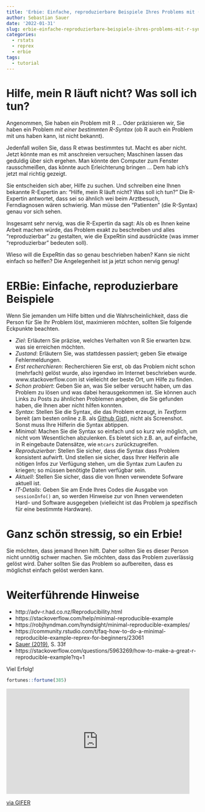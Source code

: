 ```yaml
---
title: 'Erbie: Einfache, reproduzierbare Beispiele Ihres Problems mit (R-)Syntax'
author: Sebastian Sauer
date: '2022-01-31'
slug: erbie-einfache-reproduzierbare-beispiele-ihres-problems-mit-r-syntax
categories:
  - rstats
  - reprex
  - erbie
tags:
  - tutorial
---
```





# Hilfe, mein R läuft nicht? Was soll ich tun?


Angenommen, Sie haben ein Problem mit R ... Oder präzisieren wir, 
Sie haben ein Problem *mit einer bestimmten R-Syntax* (ob R auch ein Problem mit uns haben kann,
ist nicht bekannt).

Jedenfall wollen Sie, dass R etwas bestimmtes tut. Macht es aber nicht. 
Jetzt könnte man es mit anschreien versuchen; Maschinen lassen das geduldig über
sich ergehen. Man könnte den Computer zum Fenster rausschmeißen,
das könnte auch Erleichterung bringen ... Dem hab ich's jetzt mal richtig gezeigt.

Sie entscheiden sich aber, Hilfe zu suchen. Und schreiben eine Ihnen bekannte R-Expertin
an: "Hilfe, mein R läuft nicht? Was soll ich tun?" Die R-Expertin antwortet,
dass sei so ähnlich wei beim Arztbesuch, Ferndiagnosen wären schwierig. Man müsse
den "Patienten" (die R-Syntax) genau vor sich sehen.

Insgesamt sehr nervig, was die R-Expertin da sagt: Als ob es Ihnen keine Arbeit machen
würde, das Problem exakt zu beschreiben und alles "reproduzierbar" zu gestalten,
wie die ExpeRtin sind ausdrückte (was immer "reproduzierbar" bedeuten soll).

Wieso will die ExpeRtin das so genau beschrieben haben? Kann sie nicht einfach so helfen?
Die Angelegenheit ist ja jetzt schon nervig genug!


# ERBie: Einfache, reproduzierbare Beispiele


Wenn Sie jemanden um Hilfe bitten und die Wahrscheinlichkeit, dass die Person für Sie Ihr
Problem löst, maximieren möchten, sollten Sie folgende Eckpunkte beachten.


- *Ziel*: Erläutern Sie präzise, welches Verhalten von R Sie erwarten bzw. was sie erreichen möchten.
- *Zustand*: Erläutern Sie, was stattdessen passiert; geben Sie etwaige Fehlermeldungen.
- *Erst recherchieren*: Recherchieren Sie erst, ob das Problem nicht schon (mehrfach) gelöst wurde, also irgendwo im Internet beschrieben wurde. www.stackoverflow.com ist vielleicht der beste Ort, um Hilfe zu finden.
- *Schon probiert*: Geben Sie an, was Sie selber versucht haben, um das Problem zu lösen und was dabei herausgekommen ist. Sie können auch Links zu Posts zu ähnlichen Problemen angeben, die Sie gefunden haben, die Ihnen aber nicht hilfen konnten.
- *Syntax*: Stellen Sie die Syntax, die das Problem erzeugt, in *Textform* bereit (am besten online z.B. als [Github Gist](https://gist.github.com/)), nicht als Screenshot. Sonst muss Ihre Hilferin die Syntax abtippen.
- *Minimal*: Machen Sie die Syntax so einfach und so kurz wie möglich, um nicht vom Wesentlichen abzulenken. Es bietet sich z.B. an, auf einfache, in R eingebaute Datensätze, wie `mtcars` zurückzugreifen.
- *Reproduzierbar*: Stellen Sie sicher, dass die Syntax dass Problem konsistent aufwirft. Und stellen sie sicher, dass Ihrer Helferin alle nötigen Infos zur Verfügung stehen, um die Syntax zum Laufen zu kriegen; so müssen benötigte Daten verfügbar sein.
- *Aktuell*: Stellen Sie sicher, dass die von Ihnen verwendete Sofware aktuell ist.
- *IT-Details*: Geben Sie am Ende Ihres Codes die Ausgabe von `sessionInfo()` an, so werden Hinweise zur von Ihnen verwendeten Hard- und Software ausgegeben (vielleicht ist das Problem ja spezifisch für eine bestimmte Hardware).



# Ganz schön stressig, so ein Erbie!


Sie möchten, dass jemand Ihnen hilft. Daher sollten Sie es dieser Person nicht unnötig schwer machen.
Sie möchten, dass das Problem zuverlässig gelöst wird. Daher sollten Sie das Problem so aufbereiten,
dass es möglichst einfach gelöst werden kann.



# Weiterführende Hinweise


- http://adv-r.had.co.nz/Reproducibility.html
- https://stackoverflow.com/help/minimal-reproducible-example
- https://robjhyndman.com/hyndsight/minimal-reproducible-examples/
- https://community.rstudio.com/t/faq-how-to-do-a-minimal-reproducible-example-reprex-for-beginners/23061
- [Sauer (2019)](https://link.springer.com/book/10.1007/978-3-658-21587-3), S. 33f
- https://stackoverflow.com/questions/5963269/how-to-make-a-great-r-reproducible-example?rq=1





Viel Erfolg!

```r
fortunes::fortune(385)
```



<iframe src="https://gifer.com/embed/G4h" width=480 height=275.556 frameBorder="0" allowFullScreen></iframe><p><a href="https://gifer.com">via GIFER</a></p>





